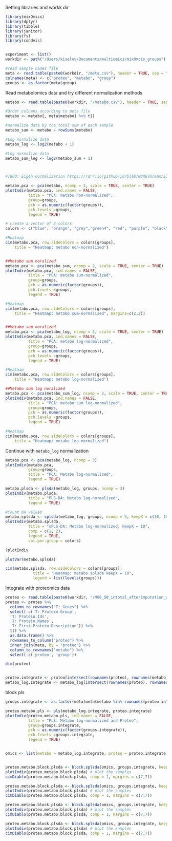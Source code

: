 Setting libraries and workk dir

```r
library(mixOmics)
library(dplyr)
library(tibble)
library(janitor)
library(fs)
library(condvis)


experiment <- list()
workdir <- path("/Users/kiselev/Documents/multiomics/mixOmcis_groups")

#read sample names file
meta <- read.table(paste0(workdir, "/meta.csv"), header = TRUE, sep = ",")
colnames(meta) <- c("proteo", "metabo", "group")
groups <- as.factor(meta$group)


```

Read metabolomics data and try different normalization methods

```r
metabo <- read.table(paste0(workdir, "/metabo.csv"), header = TRUE, sep = ",", row.names = 1, check.names = FALSE)

#Order columns according to meta file
metabo <- metabo[, meta$metabo] %>% t()

#normalize data by the total sum of each sample
metabo_sum <- metabo / rowSums(metabo)

#Log normalize data
metabo_log <- log2(metabo + 1)

#Log normalize data
metabo_sum_log <- log2(metabo_sum + 1)



#TODO: Eigen normalization https://rdrr.io/github/idrblab/NOREVA/man/EIGENMS.html

metabo.pca <- pca(metabo, ncomp = 2, scale = TRUE, center = TRUE)
plotIndiv(metabo.pca, ind.names = FALSE,
          title = "PCA: metabo non-normalized",
          group=groups,
          pch = as.numeric(factor(groups)),
          pch.levels =groups,
          legend = TRUE)

# create a vector of 8 colors
colors <- c("blue", "orange", "grey","green4", "red", "purple", "black", "yellow", "pink")

#Heatmap
cim(metabo.pca, row.sideColors = colors[groups],
    title = "Heatmap: metabo non-normalized")


##Metabo sum noralized
metabo.pca <- pca(metabo_sum, ncomp = 2, scale = TRUE, center = TRUE)
plotIndiv(metabo.pca, ind.names = FALSE,
          title = "PCA: metabo sum-normalized",
          group=groups,
          pch = as.numeric(factor(groups)),
          pch.levels =groups,
          legend = TRUE)

#Heatmap
cim(metabo.pca, row.sideColors = colors[groups],
    title = "Heatmap: metabo sum-normalized", margins=c(2,2))


##Metabo sum noralized
metabo.pca <- pca(metabo_log, ncomp = 2, scale = TRUE, center = TRUE)
plotIndiv(metabo.pca, ind.names = FALSE,
          title = "PCA: metabo log-normalized",
          group=groups,
          pch = as.numeric(factor(groups)),
          pch.levels =groups,
          legend = TRUE)

#Heatmap
cim(metabo.pca, row.sideColors = colors[groups],
    title = "Heatmap: metabo log-normalized")

##Metabo sum log noralized
metabo.pca <- pca(metabo_sum_log, ncomp = 2, scale = TRUE, center = TRUE)
plotIndiv(metabo.pca, ind.names = FALSE,
          title = "PCA: metabo sum log-normalized",
          group=groups,
          pch = as.numeric(factor(groups)),
          pch.levels =groups,
          legend = TRUE)

#Heatmap
cim(metabo.pca, row.sideColors = colors[groups],
    title = "Heatmap: metabo log-normalized")
```

Continue with `metabo_log` normalization

```r
metabo.pca <- pca(metabo_log, ncomp = 3)
plotIndiv(metabo.pca,
          group=groups,
          title = "PCA: Metabo log-normalized",
          legend = TRUE)

metabo.plsda <- plsda(metabo_log, groups, ncomp = 3)
plotIndiv(metabo.plsda,
          title = "PLS-DA: Metabo log-normalized",
          legend = TRUE)

#Count NA values
metabo.splsda <- splsda(metabo_log, groups, ncomp = 3, keepX = c(10, 10, 10))
plotIndiv(metabo.splsda,
          title = "sPLS-DA: Metabo log-normalized, keepX = 10",
          comp = c(1, 2),
          legend = TRUE,
          col.per.group = colors)

?plotIndiv

plotVar(metabo.splsda)

cim(metabo.splsda, row.sideColors = colors[groups],
            title = "Heatmap: metabo splsda keepX = 10",
            legend = list(levels(groups)))
```

Integrate with proteomics data


```r
proteo <- read.table(paste0(workdir, "/M66_50_intotal_afterimputation_withappBBS_BBS.txt"), header = TRUE, sep = "\t", check.names = FALSE, dec = ",")
proteo <- proteo %>% 
  column_to_rownames("T: Genes") %>%
  select(-c('T: Protein.Group', 
  'T: Protein.Ids', 
  'T: Protein.Names', 
  'T: First.Protein.Description')) %>%
  t() %>%
  as.data.frame() %>%
  rownames_to_column("proteo") %>%
  inner_join(meta, by = "proteo") %>%
  column_to_rownames("metabo") %>%
  select(-c('proteo', 'group'))

dim(proteo)


proteo.integrate <- proteo[intersect(rownames(proteo), rownames(metabo_log)), ]
metabo_log.integrate <- metabo_log[intersect(rownames(proteo), rownames(metabo_log)), ]
```

block pls

```r

groups.integrate <- as.factor(meta[meta$metabo %in% rownames(proteo.integrate), ]$group)

proteo.metabo.pls <- pls(metabo_log.integrate, proteo.integrate)
plotIndiv(proteo.metabo.pls, ind.names = FALSE,
          title = "PLS: Metabo log-normalized and Proteo",
          group=groups.integrate,
          pch = as.numeric(factor(groups.integrate)),
          pch.levels =groups.integrate,
          legend = TRUE)


omics <- list(metabo = metabo_log.integrate, proteo = proteo.integrate)


proteo.metabo.block.plsda <- block.splsda(omics, groups.integrate, keepX = list(metabo = c(20, 20), proteo = c(50,50))) # run the method
plotIndiv(proteo.metabo.block.plsda) # plot the samples
cimDiablo(proteo.metabo.block.plsda, comp = 1, margins = c(7,7))

proteo.metabo.block.plsda <- block.splsda(omics, groups.integrate, keepX = list(metabo = c(20, 20), proteo = c(30,30))) # run the method
plotIndiv(proteo.metabo.block.plsda) # plot the samples
cimDiablo(proteo.metabo.block.plsda, comp = 1, margins = c(7,7))

proteo.metabo.block.plsda <- block.splsda(omics, groups.integrate, keepX = list(metabo = c(10, 10), proteo = c(30,30))) # run the method
plotIndiv(proteo.metabo.block.plsda) # plot the samples
cimDiablo(proteo.metabo.block.plsda, comp = 1, margins = c(7,7))

proteo.metabo.block.plsda <- block.splsda(omics, groups.integrate, keepX = list(metabo = c(10, 10), proteo = c(20,20))) # run the method
plotIndiv(proteo.metabo.block.plsda) # plot the samples
cimDiablo(proteo.metabo.block.plsda, comp = 1, margins = c(7,7))

```
